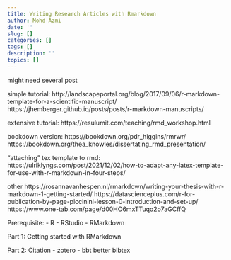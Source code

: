 ```yaml
---
title: Writing Research Articles with Rmarkdown
author: Mohd Azmi
date: ''
slug: []
categories: []
tags: []
description: ''
topics: []
---
```


might need several post

simple tutorial: 
http://landscapeportal.org/blog/2017/09/06/r-markdown-template-for-a-scientific-manuscript/ 
https://jhemberger.github.io/posts/posts/r-markdown-manuscripts/  
  
extensive tutorial: https://resulumit.com/teaching/rmd_workshop.html  
  
bookdown version: 
https://bookdown.org/pdr_higgins/rmrwr/ 
https://bookdown.org/thea_knowles/dissertating_rmd_presentation/   
  
"attaching" tex template to rmd: https://ulriklyngs.com/post/2021/12/02/how-to-adapt-any-latex-template-for-use-with-r-markdown-in-four-steps/
  
  
other
https://rosannavanhespen.nl/rmarkdown/writing-your-thesis-with-r-markdown-1-getting-started/
https://datascienceplus.com/r-for-publication-by-page-piccinini-lesson-0-introduction-and-set-up/
https://www.one-tab.com/page/d00HO6mxTTuqo2o7aGCffQ
  
  
Prerequisite:
- R 
- RStudio 
- RMarkdown 
  
Part 1: Getting started with RMarkdown 
  
Part 2: Citation 
- zotero 
- bbt better bibtex 
